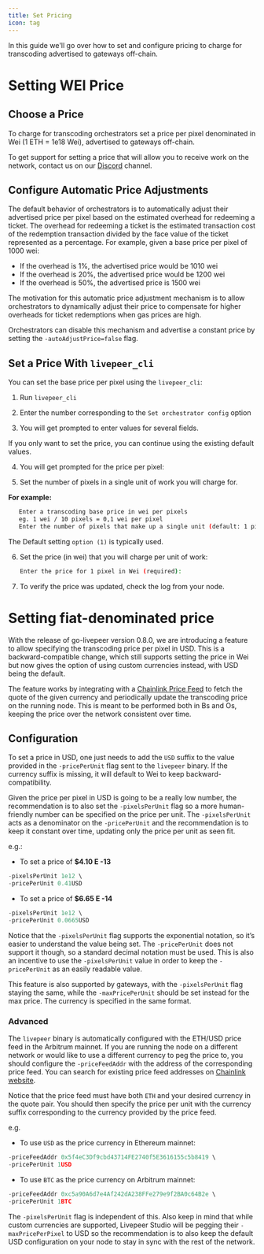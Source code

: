 ```yaml
---
title: Set Pricing
icon: tag
---
```


In this guide we'll go over how to set and configure pricing to charge for
transcoding advertised to gateways off-chain.

# Setting WEI Price

## Choose a Price

To charge for transcoding orchestrators set a price per pixel denominated in Wei
(1 ETH = 1e18 Wei), advertised to gateways off-chain.

To get support for setting a price that will allow you to receive work on the
network, contact us on our [Discord](https://discord.gg/livepeer) channel.

## Configure Automatic Price Adjustments

The default behavior of orchestrators is to automatically adjust their
advertised price per pixel based on the estimated overhead for redeeming a
ticket. The overhead for redeeming a ticket is the estimated transaction cost of
the redemption transaction divided by the face value of the ticket represented
as a percentage. For example, given a base price per pixel of 1000 wei:

- If the overhead is 1%, the advertised price would be 1010 wei
- If the overhead is 20%, the advertised price would be 1200 wei
- If the overhead is 50%, the advertised price is 1500 wei

The motivation for this automatic price adjustment mechanism is to allow
orchestrators to dynamically adjust their price to compensate for higher
overheads for ticket redemptions when gas prices are high.

Orchestrators can disable this mechanism and advertise a constant price by
setting the `-autoAdjustPrice=false` flag.

## Set a Price With `livepeer_cli`

You can set the base price per pixel using the `livepeer_cli`:

1. Run `livepeer_cli`

2. Enter the number corresponding to the `Set orchestrator config` option

3. You will get prompted to enter values for several fields.

<Info>
  If you only want to set the price, you can continue using the existing default
  values.
</Info>

4. You will get prompted for the price per pixel:

5. Set the number of pixels in a single unit of work you will charge for.

**For example:**

```bash
   Enter a transcoding base price in wei per pixels
   eg. 1 wei / 10 pixels = 0,1 wei per pixel
   Enter the number of pixels that make up a single unit (default: 1 pixel):
```

<Info>The Default setting `option (1)` is typically used.</Info>

6. Set the price (in wei) that you will charge per unit of work:

   ```bash
   Enter the price for 1 pixel in Wei (required):
   ```

7. To verify the price was updated, check the log from your node.



# Setting fiat-denominated price

With the release of go-livepeer version 0.8.0, we are introducing a feature to allow specifying the transcoding price per pixel in USD. This is a backward-compatible change, which still supports setting the price in Wei but now gives the option of using custom currencies instead, with USD being the default.

The feature works by integrating with a [Chainlink Price Feed](https://docs.chain.link/data-feeds/price-feeds) to fetch the quote of the given currency and periodically update the transcoding price on the running node. This is meant to be performed both in Bs and Os, keeping the price over the network consistent over time.

## Configuration

To set a price in USD, one just needs to add the `USD` suffix to the value provided in the `-pricePerUnit` flag sent to the `livepeer` binary. If the currency suffix is missing, it will default to Wei to keep backward-compatibility.

Given the price per pixel in USD is going to be a really low number, the recommendation is to also set the `-pixelsPerUnit` flag so a more human-friendly number can be specified on the price per unit. The `-pixelsPerUnit` acts as a denominator on the `-pricePerUnit` and the recommendation is to keep it constant over time, updating only the price per unit as seen fit.

e.g.:

- To set a price of **$4.10 E -13**

```jsx
-pixelsPerUnit 1e12 \
-pricePerUnit 0.41USD
```

- To set a price of **$6.65 E -14**

```jsx
-pixelsPerUnit 1e12 \
-pricePerUnit 0.0665USD
```

Notice that the `-pixelsPerUnit` flag supports the exponential notation, so it’s easier to understand the value being set. The `-pricePerUnit` does not support it though, so a standard decimal notation must be used. This is also an incentive to use the `-pixelsPerUnit` value in order to keep the `-pricePerUnit` as an easily readable value.

This feature is also supported by gateways, with the `-pixelsPerUnit` flag staying the same, while the `-maxPricePerUnit` should be set instead for the max price. The currency is specified in the same format.

### Advanced

The `livepeer` binary is automatically configured with the ETH/USD price feed in the Arbitrum mainnet. If you are running the node on a different network or would like to use a different currency to peg the price to, you should configure the `-priceFeedAddr` with the address of the corresponding price feed. You can search for existing price feed addresses on [Chainlink website](https://docs.chain.link/data-feeds/price-feeds/addresses?network=ethereum&page=1).

Notice that the price feed must have both `ETH` and your desired currency in the quote pair. You should then specify the price per unit with the currency suffix corresponding to the currency provided by the price feed.

e.g.

- To use `USD` as the price currency in Ethereum mainnet:

```jsx
-priceFeedAddr 0x5f4eC3Df9cbd43714FE2740f5E3616155c5b8419 \
-pricePerUnit 1USD
```

- To use `BTC` as the price currency on Arbitrum mainnet:

```jsx
-priceFeedAddr 0xc5a90A6d7e4Af242dA238FFe279e9f2BA0c64B2e \
-pricePerUnit 1BTC
```

The `-pixelsPerUnit` flag is independent of this. Also keep in mind that while custom currencies are supported, Livepeer Studio will be pegging their `-maxPricePerPixel` to USD so the recommendation is to also keep the default USD configuration on your node to stay in sync with the rest of the network.
